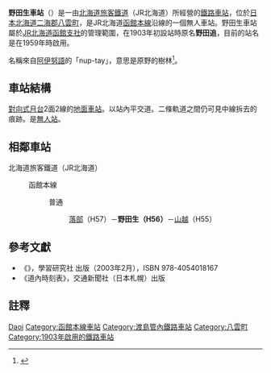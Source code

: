 {{noteTA
|T=zh-tw:野田生車站;zh-hk:野田生站; zh-cn:野田生站;
|1=zh-tw:野田生車站;zh-hk:野田生站; zh-cn:野田生站;
}}
{{日本車站資訊
|公司色 = #2cb431
|文字色 = 
|站名 = 野田生車站
|圖片 =JR Nodaoi sta 001.jpg
|pxl = 
|圖片說明 =站房
|日文原名 =野田生
|平假名 =のだおい
 |羅馬拼音 =Nodaoi
|副站名 = 
|所屬公司 = [[北海道旅客鐵道|北海道旅客鐵道]]（JR北海道）
|電報略號 =ノタ
|車站編號 ={{車站編號c|#0072bc|H56}}
|所在地 = [[北海道|北海道]][[二海郡|二海郡]][[八雲町|八雲町]]野田生
|車站構造 = [[地面車站|地面車站]]
|月台配置 =2面2線
|所屬路線 = {{color|#0072bc|■}}[[函館本線|函館本線]]
|前一站 =H57 [[落部車站|落部]]
|前一站距離 =5.3
|後一站距離=5.2
|後一站 =[[山越車站|山越]] H55
|距離 =71.4
|起點站 = [[函館車站|函館]]
|啟用年月日 = 1903年（[[明治|明治]]36年）11月3日
|廢站年月日 = 
|乘客人數= 30
|上下車人次 =
|統計年度 =2013年
|轉車 =
|備註 =無人車站
}}
'''野田生車站'''（{{jpn|j=野田生駅|hg=のだおいえき|rm=Nodaoi eki|f=y}}）是一由[[北海道旅客鐵道|北海道旅客鐵道]]（JR北海道）所經營的[[鐵路車站|鐵路車站]]，位於[[日本|日本]][[北海道|北海道]][[二海郡|二海郡]][[八雲町|八雲町]]，是JR北海道[[函館本線|函館本線]]沿線的一個無人車站。野田生車站屬於[[北海道旅客鐵道函館支社|JR北海道函館支社]]的管理範圍，在1903年初設站時原名'''野田追'''，目前的站名是在1959年時啟用。

名稱來自[[阿伊努語|阿伊努語]]的「nup-tay」，意思是原野的樹林<ref>{{Cite web|url=http://www.pref.hokkaido.lg.jp/ks/ass/grp/91100P.pdf|title=アイヌ語地名リスト|accessdate=2017-08-17|author=北海道庁|date=|publisher=北海道庁|archive-date=2018-04-29|archive-url=https://web.archive.org/web/20180429140437/http://www.pref.hokkaido.lg.jp/ks/ass/grp/91100P.pdf|dead-url=no}}</ref>。
== 車站結構 ==
[[對向式月台|對向式月台]]2面2線的[[地面車站|地面車站]]。以站內平交道。二條軌道之間仍可見中線拆去的痕跡。是[[無人站|無人站]]。

==相鄰車站==
; 北海道旅客鐵道（JR北海道）
: {{color|#0072bc|■}}函館本線
:: 普通
::: [[落部站|落部]]（H57）－'''野田生（H56）'''－[[山越站|山越]]（H55）

==參考文獻==
* 《{{lang|ja|JR全線・全駅舎 東日本編}}》，學習研究社 出版（2003年2月），ISBN 978-4054018167
* 《道內時刻表》，交通新聞社（日本札幌）出版

==註釋==
<references/>

{{函館本線1}}
{{japan-rail-stub}}

{{DEFAULTSORT:Nodaoi}}
[[Category:日本鐵路車站_No|Daoi]]
[[Category:函館本線車站|Category:函館本線車站]]
[[Category:渡島管內鐵路車站|Category:渡島管內鐵路車站]]
[[Category:八雲町|Category:八雲町]]
[[Category:1903年啟用的鐵路車站|Category:1903年啟用的鐵路車站]]